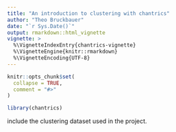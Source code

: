 ```yaml
---
title: "An introduction to clustering with chantrics"
author: "Theo Bruckbauer"
date: "`r Sys.Date()`"
output: rmarkdown::html_vignette
vignette: >
  %\VignetteIndexEntry{chantrics-vignette}
  %\VignetteEngine{knitr::rmarkdown}
  %\VignetteEncoding{UTF-8}
---
```


```r
knitr::opts_chunk$set(
  collapse = TRUE,
  comment = "#>"
)
```

```r
library(chantrics)
```

include the clustering dataset used in the project.
